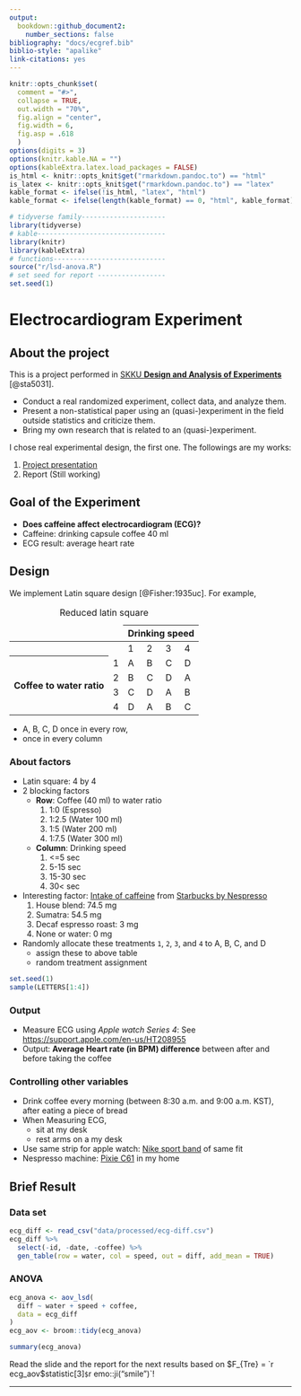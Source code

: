 ```yaml
---
output: 
  bookdown::github_document2:
    number_sections: false
bibliography: "docs/ecgref.bib"
biblio-style: "apalike"
link-citations: yes
---
```


```r
knitr::opts_chunk$set(
  comment = "#>",
  collapse = TRUE,
  out.width = "70%",
  fig.align = "center",
  fig.width = 6,
  fig.asp = .618
  )
options(digits = 3)
options(knitr.kable.NA = "")
options(kableExtra.latex.load_packages = FALSE)
is_html <- knitr::opts_knit$get("rmarkdown.pandoc.to") == "html"
is_latex <- knitr::opts_knit$get("rmarkdown.pandoc.to") == "latex"
kable_format <- ifelse(!is_html, "latex", "html")
kable_format <- ifelse(length(kable_format) == 0, "html", kable_format) # for excecutable
```

```r
# tidyverse family---------------------
library(tidyverse)
# kable--------------------------------
library(knitr)
library(kableExtra)
# functions----------------------------
source("r/lsd-anova.R")
# set seed for report -----------------
set.seed(1)
```

# Electrocardiogram Experiment

## About the project

This is a project performed in [SKKU **Design and Analysis of Experiments**](https://www.kwonsanglee.com) [@sta5031].

- Conduct a real randomized experiment, collect data, and analyze them.
- Present a non-statistical paper using an (quasi-)experiment in the field outside statistics and criticize them.
- Bring my own research that is related to an (quasi-)experiment.

I chose real experimental design, the first one. The followings are my works:

1. [Project presentation](https://github.com/ygeunkim/ecg-experiment/blob/master/static/slides/youngslide.pdf)
2. Report (Still working)

## Goal of the Experiment

- **Does caffeine affect electrocardiogram (ECG)?**
- Caffeine: drinking capsule coffee 40 ml
- ECG result: average heart rate

## Design

We implement Latin square design [@Fisher:1935uc]. For example,

<table>
  <caption>Reduced latin square</caption>
  <thead>
    <tr>
      <td colspan = 2></td>
      <th colspan=5>Drinking speed</th>
    </tr>
  </thead>    
  <tbody>
    <tr>
      <td colspan = 2></td>
      <td>1</td>
      <td>2</td>
      <td>3</td>
      <td>4</td>
    </tr>
    <tr>
      <th rowspan=4>Coffee to water ratio</th>
      <td>1</td>
      <td>A</td>
      <td>B</td>
      <td>C</td>
      <td>D</td>
    </tr>
    <tr>
      <td>2</td>
      <td>B</td>
      <td>C</td>
      <td>D</td>
      <td>A</td>
    </tr>
    <tr>
      <td>3</td>
      <td>C</td>
      <td>D</td>
      <td>A</td>
      <td>B</td>
    </tr>
    <tr>
      <td>4</td>
      <td>D</td>
      <td>A</td>
      <td>B</td>
      <td>C</td>
    </tr>
  </tbody>
</table>

- A, B, C, D once in every row,
- once in every column

### About factors
- Latin square: 4 by 4
- 2 blocking factors
    - **Row**: Coffee (40 ml) to water ratio
        1. 1:0 (Espresso)
        2. 1:2.5 (Water 100 ml)
        3. 1:5 (Water 200 ml)
        4. 1:7.5 (Water 300 ml)
    - **Column**: Drinking speed
        1. <=5 sec
        2. 5-15 sec
        3. 15-30 sec
        4. 30< sec
- Interesting factor: [Intake of caffeine](https://www.reddit.com/r/nespresso/comments/id31r5/i_recieved_the_caffiene_content_numbers_for/) from [Starbucks by Nespresso](https://athome.starbucks.com/coffees-by-format/nespresso-original/)
    1. House blend: 74.5 mg
    2. Sumatra: 54.5 mg
    3. Decaf espresso roast: 3 mg
    4. None or water: 0 mg
- Randomly allocate these treatments `1`, `2`, `3`, and `4` to A, B, C, and D
    - assign these to above table
    - random treatment assignment

```r
set.seed(1)
sample(LETTERS[1:4])
```

### Output
- Measure ECG using *Apple watch Series 4*: See [https://support.apple.com/en-us/HT208955](https://support.apple.com/en-us/HT208955)
- Output: **Average Heart rate (in BPM) difference** between after and before taking the coffee

### Controlling other variables
- Drink coffee every morning (between 8:30 a.m. and 9:00 a.m. KST), after eating a piece of bread
- When Measuring ECG,
    - sit at my desk
    - rest arms on a my desk
- Use same strip for apple watch: [Nike sport band](https://www.apple.com/shop/product/MX8C2AM/A/40mm-anthracite-black-nike-sport-band-regular?fnode=5e9ad1340eb02decfee1689be9360555f2f276ad270a672413266cfba01ad7b0e20a1c634dbd66eaec20c01170cf533573070d71c910b376e339037f157174b7e6f45e144d64e052e5274d1069eb67b4) of same fit
- Nespresso machine: [Pixie C61](https://www.nespresso.com/kr/en/order/machines/original/pixie-electric-red-coffee-machine) in my home

## Brief Result

### Data set

```r
ecg_diff <- read_csv("data/processed/ecg-diff.csv")
ecg_diff %>% 
  select(-id, -date, -coffee) %>% 
  gen_table(row = water, col = speed, out = diff, add_mean = TRUE)
```

### ANOVA

```r
ecg_anova <- aov_lsd(
  diff ~ water + speed + coffee, 
  data = ecg_diff
)
ecg_aov <- broom::tidy(ecg_anova)
```

```r
summary(ecg_anova)
```

Read the slide and the report for the next results based on $F_{Tre} = `r ecg_aov$statistic[3]`$`r emo::ji("smile")`!

---
